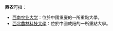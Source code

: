 '''西农'''可指：

* [[西南农业大学|西南农业大学]]：位於中國重慶的一所重點大學。
* [[西北農林科技大學|西北農林科技大學]]：位於中國咸阳的一所重點大學。

{{消歧义|CAT=二字消歧义}}